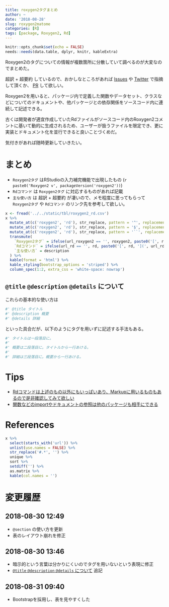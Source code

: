```yaml
---
title: roxygen2タグまとめ
author: ~
date: '2018-08-28'
slug: roxygen2matome
categories: [R]
tags: [package, Roxygen2, Rd]
---
```


```r
knitr::opts_chunk$set(echo = FALSE)
needs::needs(data.table, dplyr, knitr, kableExtra)
```

Roxygen2のタグについての情報が複数箇所に分散していて調べるのが大変なのでまとめた。

超訳 + 超要約 しているので、おかしなところがあれば [Issues](https://github.com/atusy/blog/issues) や [Twitter](https://github.com/atusy/blog/issues) で指摘して頂くか、 [PR](https://github.com/atusy/blog/pulls) して欲しい。

Roxygen2を用いると、パッケージ内で定義した関数やデータセット、クラスなどについてのドキュメントや、他パッケージとの依存関係をソースコード内に連続して記述できる。

古くは開発者が適宜作成していたRdファイルがソースコード内のRoxygen2コメントに基いて動的に生成されるため、ユーザーが扱うファイルを限定でき、更に実装とドキュメント化を並行できると良いことづくめだ。

気付きがあれば随時更新していきたい。

# まとめ

- `Roxygen2タグ` はRStudioの入力補完機能で出現したもの (`r paste0('Roxygen2 v', packageVersion('roxygen2'))`)
- `Rdコマンド` は `Roxygen2タグ` に対応するものがあれば記載
- `主な使い方` は 超訳 + 超要約 が凄いので、メモ程度に思ってもらって `Roxygen2タグ` や `Rdコマンド` のリンク先を参考して欲しい。

```r
x <- fread('../../static/tbl/roxygen2_rd.csv')
x %>%
  mutate_at(c('roxygen2', 'rd'), str_replace, pattern = '^', replacement = '`') %>%
  mutate_at(c('roxygen2', 'rd'), str_replace, pattern = '$', replacement = '`') %>%
  mutate_at(c('roxygen2', 'rd'), str_replace, pattern = '``', replacement = ' ') %>%
  transmute(
    `Roxygen2タグ` = ifelse(url_roxygen2 == '', roxygen2, paste0('[', roxygen2, '](', url_roxygen2, ')')),
    `Rdコマンド` = ifelse(url_rd == '', rd, paste0('[', rd, '](', url_rd , ')')),
    `主な使い方` = description
  ) %>%
  kable(format = 'html') %>%
  kable_styling(bootstrap_options = 'striped') %>%
  column_spec(1:2, extra_css = 'white-space: nowrap')
```

## `@title` `@description` `@details` について {#title-description-details}

これらの基本的な使い方は

```r
#' @title タイトル
#' @description 概要
#' @details 詳細
```

といった具合だが、以下のようにタグを用いずに記述する手法もある。

```r
#' タイトルは一段落目に。
#'
#' 概要は二段落目に。タイトルから一行あける。
#'
#' 詳細は三段落目に。概要から一行あける。
```



# Tips

- [Rdコマンドは上述のもの以外にもいっぱいあり、Markupに用いるものもあるので是非確認してみて欲しい](https://cran.r-project.org/doc/manuals/R-exts.html)
- [関数などのimportやドキュメントの参照は他のパッケージも相手にできる](https://cran.r-project.org/web/packages/roxygen2/vignettes/rd.html)

# References

```r
x %>% 
  select(starts_with('url')) %>%
  unlist(use.names = FALSE) %>%
  str_replace('#.*', '') %>%
  unique %>%
  sort %>%
  setdiff('') %>%
  as.matrix %>%
  kable(col.names = '')
```

# 変更履歴

## 2018-08-30 12:49

- `@section` の使い方を更新 
- 表のレイアウト崩れを修正

## 2018-08-30 13:46

- 暗示的という言葉は分かりにくいのでタグを用いないという表現に修正
- [`@title` `@description` `@details` について](#title-description-details) 追記

## 2018-08-31 09:40

- Bootstrapを採用し、表を見やすくした
